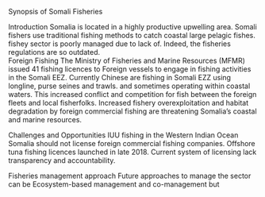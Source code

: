 Synopsis of Somali Fisheries

Introduction
Somalia is located in a highly productive upwelling area. Somali fishers use traditional fishing methods to catch coastal large pelagic fishes. fishey sector is poorly managed due to lack of. Indeed, the fisheries regulations are so outdated.  
Foreign Fishing
The Ministry of Fisheries and Marine Resources (MFMR) issued 41 fishing licences to Foreign vessels to engage in fishing activities in the Somali EEZ. 
Currently Chinese are fishing in Somali EZZ using longline, purse seines and trawls. and sometimes operating within coastal waters. This increased conflict and competition for fish between the foreign fleets and local fisherfolks. Increased fishery overexploitation and habitat degradation by foreign commercial fishing are threatening Somalia's coastal and marine resources.

Challenges and Opportunities
IUU fishing in the Western Indian Ocean
Somalia should not license foreign commercial fishing companies. Offshore tuna fishing licences launched in late 2018. Current system of licensing lack transparency and accountability.

Fisheries management approach
Future approaches to manage the sector can be Ecosystem-based management and co-management but 

